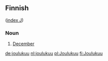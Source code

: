==Finnish==
([[Wiktionary:Finnish_index_j|index J]])

===Noun===

# [[December]]

[[de:joulukuu]]
[[nl:joulukuu]]
[[pl:Joulukuu]]
[[fi:Joulukuu]]